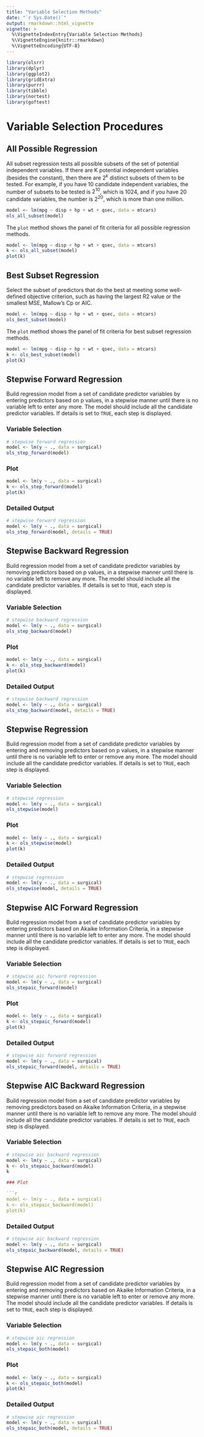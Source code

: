 ```yaml
---
title: "Variable Selection Methods"
date: "`r Sys.Date()`"
output: rmarkdown::html_vignette
vignette: >
  %\VignetteIndexEntry{Variable Selection Methods}
  %\VignetteEngine{knitr::rmarkdown}
  %\VignetteEncoding{UTF-8}
---
```


```r
library(olsrr)
library(dplyr)
library(ggplot2)
library(gridExtra)
library(purrr)
library(tibble)
library(nortest)
library(goftest)
```

<style type="text/css">
#best-subset-regression pre { /* Code block */
  font-size: 10px
}
</style>

# Variable Selection Procedures

## All Possible Regression

All subset regression tests all possible subsets of the set of potential independent variables. If there are K potential independent variables (besides the constant), then there are $2^{k}$ distinct subsets of them to be tested. For example, if you have 10 candidate independent variables, the number of subsets to be tested is $2^{10}$, which is 1024, and if you have 20 candidate variables, the number is $2^{20}$, which is more than one million.

```r
model <- lm(mpg ~ disp + hp + wt + qsec, data = mtcars)
ols_all_subset(model)
```

The `plot` method shows the panel of fit criteria for all possible regression methods. 

```r
model <- lm(mpg ~ disp + hp + wt + qsec, data = mtcars)
k <- ols_all_subset(model)
plot(k)
```

## Best Subset Regression

Select the subset of predictors that do the best at meeting some well-defined objective criterion, 
such as having the largest R2 value or the smallest MSE, Mallow's Cp or AIC.

```r
model <- lm(mpg ~ disp + hp + wt + qsec, data = mtcars)
ols_best_subset(model)
```

The `plot` method shows the panel of fit criteria for best subset regression methods. 

```r
model <- lm(mpg ~ disp + hp + wt + qsec, data = mtcars)
k <- ols_best_subset(model)
plot(k)
```

## Stepwise Forward Regression

Build regression model from a set of candidate predictor variables by entering predictors based on 
p values, in a stepwise manner until there is no variable left to enter any more. The model should include all the candidate predictor variables. If details is set to `TRUE`, each step is displayed.

### Variable Selection

```r
# stepwise forward regression
model <- lm(y ~ ., data = surgical)
ols_step_forward(model)
```

### Plot

```r
model <- lm(y ~ ., data = surgical)
k <- ols_step_forward(model)
plot(k)
```

### Detailed Output

```r
# stepwise forward regression
model <- lm(y ~ ., data = surgical)
ols_step_forward(model, details = TRUE)
```

## Stepwise Backward Regression

Build regression model from a set of candidate predictor variables by removing predictors based on 
p values, in a stepwise manner until there is no variable left to remove any more. The model should include all the candidate predictor variables. If details is set to `TRUE`, each step is displayed.

### Variable Selection

```r
# stepwise backward regression
model <- lm(y ~ ., data = surgical)
ols_step_backward(model)
```

### Plot

```r
model <- lm(y ~ ., data = surgical)
k <- ols_step_backward(model)
plot(k)
```

### Detailed Output

```r
# stepwise backward regression
model <- lm(y ~ ., data = surgical)
ols_step_backward(model, details = TRUE)
```

## Stepwise Regression

Build regression model from a set of candidate predictor variables by entering and removing predictors based on 
p values, in a stepwise manner until there is no variable left to enter or remove any more. The model should include all the candidate predictor variables. If details is set to `TRUE`, each step is displayed.

### Variable Selection

```r
# stepwise regression
model <- lm(y ~ ., data = surgical)
ols_stepwise(model)
```

### Plot

```r
model <- lm(y ~ ., data = surgical)
k <- ols_stepwise(model)
plot(k)
```

### Detailed Output

```r
# stepwise regression
model <- lm(y ~ ., data = surgical)
ols_stepwise(model, details = TRUE)
```

## Stepwise AIC Forward Regression

Build regression model from a set of candidate predictor variables by entering predictors based on 
Akaike Information Criteria, in a stepwise manner until there is no variable left to enter any more.
The model should include all the candidate predictor variables. If details is set to `TRUE`, each step is displayed.

### Variable Selection

```r
# stepwise aic forward regression
model <- lm(y ~ ., data = surgical)
ols_stepaic_forward(model)
```

### Plot

```r
model <- lm(y ~ ., data = surgical)
k <- ols_stepaic_forward(model)
plot(k)
```

### Detailed Output

```r
# stepwise aic forward regression
model <- lm(y ~ ., data = surgical)
ols_stepaic_forward(model, details = TRUE)
```

## Stepwise AIC Backward Regression

Build regression model from a set of candidate predictor variables by removing predictors based on 
Akaike Information Criteria, in a stepwise manner until there is no variable left to remove any more.
The model should include all the candidate predictor variables. If details is set to `TRUE`, each step is displayed.

### Variable Selection

```r
# stepwise aic backward regression
model <- lm(y ~ ., data = surgical)
k <- ols_stepaic_backward(model)
k

### Plot

```r
model <- lm(y ~ ., data = surgical)
k <- ols_stepaic_backward(model)
plot(k)
```

### Detailed Output

```r
# stepwise aic backward regression
model <- lm(y ~ ., data = surgical)
ols_stepaic_backward(model, details = TRUE)
```

## Stepwise AIC Regression

Build regression model from a set of candidate predictor variables by entering and removing predictors based on 
Akaike Information Criteria, in a stepwise manner until there is no variable left to enter or remove any more.
The model should include all the candidate predictor variables. If details is set to `TRUE`, each step is displayed.

### Variable Selection

```r
# stepwise aic regression
model <- lm(y ~ ., data = surgical)
ols_stepaic_both(model)
```

### Plot

```r
model <- lm(y ~ ., data = surgical)
k <- ols_stepaic_both(model)
plot(k)
```

### Detailed Output

```r
# stepwise aic regression
model <- lm(y ~ ., data = surgical)
ols_stepaic_both(model, details = TRUE)
```
